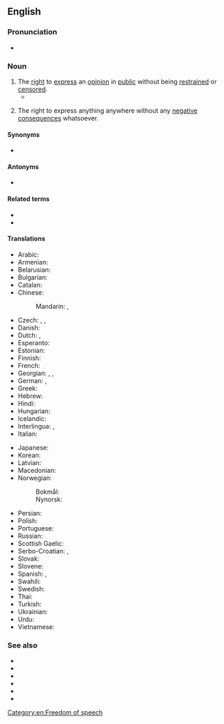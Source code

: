 {{also|free-speech}}
==English==
{{wikipedia|freedom of speech}}

===Pronunciation===
* {{IPA|/fɹiː.spiːtʃ/|lang=en}}

===Noun===
{{en-noun|-}}

# The [[right]] to [[express]] an [[opinion]] in [[public]] without being [[restrain]]ed or [[censor]]ed.
#* {{quote-book|year=2003|author=Mike Godwin|authorlink=w:Mike Godwin|title={{w|Cyber Rights}}|publisher=The MIT Press|url=|isbn=0262571684|page=2|passage=The term '''''free speech''''', which appears in this book's subtitle as well as in its text, is used more or less interchangeably with ''freedom of the press'', ''freedom of speech'', and ''freedom of expression'' to refer to all of the expressive rights guaranteed by the forty-five words of the First Amendment, as interpreted by the U.S. courts.}}
# {{rfv-sense|lang=en}} {{lb|en|informal}} The right to express anything anywhere without any [[negative]] [[consequence]]s whatsoever.

====Synonyms====
* {{sense|right to express opinion}} {{l|en|freedom of speech}}

====Antonyms====
* {{l|en|compelled speech}}

====Related terms====
* {{l|en|free as in speech}}
* {{l|en|free-spoken}}

====Translations====
{{trans-top|right to express an opinion in public}}
* Arabic: {{t|ar|حُرِّيَّة اَلتَّعْبِير|f|tr=ḥurriyyat at-taʿbīr}}
* Armenian: {{t|hy|խոսքի ազատություն}}
* Belarusian: {{t|be|свабода слова|f|tr=svabóda slóva}}
* Bulgarian: {{t|bg|свобода на слово|f|tr=svoboda na slovo}}
* Catalan: {{t|ca|llibertat d'expressió|f}}
* Chinese:
*: Mandarin: {{t+|cmn|言論自由|sc=Hani}}, {{t+|cmn|言论自由|tr=yánlùnzìyóu|sc=Hani}}
* Czech: {{t|cs|svoboda slova|f}}, {{t|cs|svoboda projevu|f}}, {{t|cs|svoboda vyjadřování|f}}
* Danish: {{t+|da|ytringsfrihed}}
* Dutch: {{t+|nl|vrijheid van meningsuiting|f}}, {{t|nl|vrije meningsuiting|f}}
* Esperanto: {{t|eo|parollibereco}}
* Estonian: {{t+|et|sõnavabadus}}
* Finnish: {{t+|fi|sananvapaus}}
* French: {{t+|fr|liberté d'expression|f}}
* Georgian: {{t|ka|სიტყვის თავისუფლება}}, {{t|ka|აზრის თავისუფლება}}, {{t|ka|გამოხატვის თავისუფლება}}
* German: {{t|de|freie Meinungsäußerung|f}}, {{t+|de|Redefreiheit|f}}
* Greek: {{t|el|ελευθερία έκφρασης|f}}
* Hebrew: {{t+|he|חופש הביטוי}}
* Hindi: {{t|hi|अभिव्यक्ति की स्वतंत्रता|tr=abhivyakti kī svatantratā}}
* Hungarian: {{t+|hu|szólásszabadság}}
* Icelandic: {{t+|is|málfrelsi|n}}
* Interlingua: {{t|ia|libertate de parola}}, {{t|ia|libertate de expression}}
* Italian: {{t|it|libertà di parola|f}}
{{trans-mid}}
* Japanese: {{t|ja|言論の自由|tr=げんろんのじゆう, genron-no jiyū}} <!-- [[表現の自由]]?-->
* Korean: {{t|ko|표현의 자유|tr=pyohyeon jayu}}
* Latvian: {{t|lv|vārda brīvība|f}}
* Macedonian: {{t|mk|слобода на говор|f|tr=sloboda na govor}}
* Norwegian:
*: Bokmål: {{t|nb|ytringsfrihet|m|f}}
*: Nynorsk: {{t|nn|ytringsfridom|m}}
* Persian: {{t|fa|آزادی بیان|tr=âzâdi-ye bayân}}
* Polish: {{t+|pl|wolność słowa|f}}
* Portuguese: {{t+|pt|liberdade de expressão|f}}
* Russian: {{t+|ru|свобо́да сло́ва|f}}
* Scottish Gaelic: {{t|gd|saorsa cainnte|f}}
* Serbo-Croatian: {{t|sh|слобода говора|f|sc=Cyrl}}, {{t|sh|sloboda govora|f}}
* Slovak: {{t|sk|sloboda slova|f}}
* Slovene: {{t|sl|svoboda govora|f}}
* Spanish: {{t|es|libertad de palabra|f}}, {{t+|es|libertad de expresión|f}}
* Swahili: {{t|sw|uhuru wa maoni}}
* Swedish: {{t+|sv|yttrandefrihet}}
* Thai: {{t|th|เสรีภาพในการพูด|tr=săyree pâap nai gaan pôot}}
* Turkish: {{t|tr|ifade özgürlüğü}}
* Ukrainian: {{t|uk|свобода слова|f|tr=svobóda slóva}}
* Urdu: {{t|ur|آزادی گفتار}}
* Vietnamese: {{t|vi|tự do ngôn luận}}
{{trans-bottom}}

===See also===
* {{l|en|freedom of movement}}
* {{l|en|freedom of contract}}
* {{l|en|freedom of the press}}
* {{l|en|freedom of religion}}
* {{l|en|freedom of assembly}}
* {{l|en|right to keep and bear arms}}

[[Category:en:Freedom of speech]]